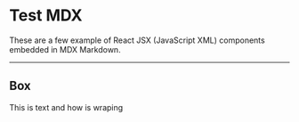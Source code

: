 
# Test MDX

These are a few example of  React JSX (JavaScript XML) components embedded in MDX Markdown. 

---

## Box
<div>
<article className="
  prose prose-xl
  box-border h-40 w-40 p-0.5 border-8
  bg-red-200
  border-red-900
  text-center
  rounded-lg
  ">

This is text and how is wraping

</article>




<!--
<div  className="table-auto" bg-gray-50>
  <table>
  <thead>
    <tr>
      <th>Title</th>
      <th>Author</th>
      <th>Views</th>
    </tr>
  </thead>
  <tbody>
    <tr>
      <td>Intro to CSS</td>
      <td>Adam</td>
      <td>858</td>
    </tr>
    <tr className="bg-emerald-200">
      <td>A Long and Winding Tour of the History of UI Frameworks and Tools and the Impact on Design</td>
      <td>Adam</td>
      <td>112</td>
    </tr>
    <tr>
      <td>Intro to JavaScript</td>
      <td>Chris</td>
      <td>1,280</td>
    </tr>
  </tbody>
</table>
</div>
## JSX

- This embedded component
```
<div style={{ padding: '20px', backgroundColor: 'pink' }}>
  <h3>This is JSX component</h3>
</div>
```
- Renders this
<div style={{ padding: '15px', backgroundColor: 'pink' }}>
  This is JSX component
</div>

---

<Red>"Props Message"</Red>

---

This embedded component 
```
<div style={{ padding: '10px 30px', backgroundColor: 'cyan' }}>
  <h2>Try making this heading have the color green</h2>
</div>
```
Renders this
<div style={{ padding: '10px 30px', backgroundColor: 'cyan' }}>
  Try making this heading have the color green
</div>

---

---

- This embedded component
```
> This is blockquote embedded component
>Quote this
>
>Quote that
```
- Renderd this
> This is a blockquote embedded component example
>
> Cras justo odio, dapibus ac facilisis in, egestas eget quam. Nulla vitae elit libero, a pharetra augue.
>
> Nulla vitae elit libero, a pharetra augue. Maecenas faucibus mollis interdum.
>
> Donec sed odio dui. Nullam quis risus eget urna mollis ornare vel eu leo. Vivamus sagittis lacus vel augue laoreet rutrum faucibus dolor auctor. Curabitur blandit tempus porttitor. Donec id elit non mi porta gravida at eget metus.

This is **Not** a blockquote

---
-->
</div>